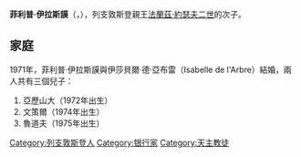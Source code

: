 {{BLP unsourced|time=2020-10-04T11:56:50+00:00}}
{{Infobox person
| name       = 菲利普·伊拉斯謨
| birth_name = {{Birth date and age|1946|08|19|df=y}}<br>{{flag|Switzerland}}[[蘇黎世|蘇黎世]]
| family     = [[列支敦斯登王朝|列支敦斯登王朝]]
| parents    = 父：[[法蘭茲·約瑟夫二世|法蘭茲·約瑟夫二世]]<br>母：[[維爾澤克的喬治亞娜|維爾澤克的喬治亞娜]]
| religion   = [[羅馬天主教|羅馬天主教]]
}}
'''菲利普·伊拉斯謨'''（{{lang-fr|Philipp Erasmus}}，{{bd|1946年|8月19日}}），列支敦斯登親王[[法蘭茲·約瑟夫二世|法蘭茲·約瑟夫二世]]的次子。

== 家庭 ==
1971年，菲利普·伊拉斯謨與伊莎貝爾·德·亞布雷（Isabelle de l'Arbre）結婚，兩人共有三個兒子：
# 亞歷山大（1972年出生）
# 文策爾（1974年出生）
# 魯道夫（1975年出生）

[[Category:列支敦斯登人|Category:列支敦斯登人]]
[[Category:银行家|Category:银行家]]
[[Category:天主教徒|Category:天主教徒]]